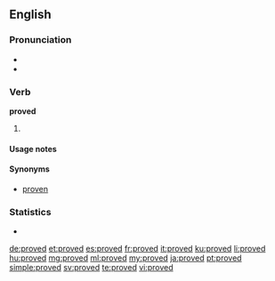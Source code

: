 ==English==

===Pronunciation===
* {{IPA|/ˈpruːvd/}}
* {{audio|en-us-proved.ogg|Audio (US)}}

===Verb===
'''proved'''

# {{en-past of|prove}}

====Usage notes====
{{also|proven#Usage notes}}

====Synonyms====
* [[proven]] {{qualifier|proscribed}}

===Statistics===
* {{rank|island|special|memory|936|proved|plan|pain|official}}

[[de:proved]]
[[et:proved]]
[[es:proved]]
[[fr:proved]]
[[it:proved]]
[[ku:proved]]
[[li:proved]]
[[hu:proved]]
[[mg:proved]]
[[ml:proved]]
[[my:proved]]
[[ja:proved]]
[[pt:proved]]
[[simple:proved]]
[[sv:proved]]
[[te:proved]]
[[vi:proved]]